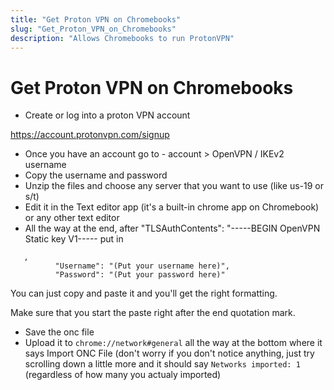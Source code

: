 ```yaml
---
title: "Get Proton VPN on Chromebooks"
slug: "Get_Proton_VPN_on_Chromebooks"
description: "Allows Chromebooks to run ProtonVPN"
---
```


# Get Proton VPN on Chromebooks

- Create or log into a proton VPN account

https://account.protonvpn.com/signup

- Once you have an account go to - account > OpenVPN / IKEv2 username
- Copy the username and password
- Unzip the files and choose any server that you want to use (like us-19 or s/t)
- Edit it in the Text editor app (it's a built-in chrome app on Chromebook) or any other text editor
- All the way at the end, after "TLSAuthContents": "-----BEGIN OpenVPN Static key V1----- put in

```
   ,
          "Username": "(Put your username here)",
          "Password": "(Put your password here)"
```

You can just copy and paste it and you'll get the right formatting.

Make sure that you start the paste right after the end quotation mark.

- Save the onc file
- Upload it to `chrome://network#general` all the way at the bottom where it says Import ONC File (don't worry if you don't notice anything, just try scrolling down a little more and it should say `Networks imported: 1` (regardless of how many you actualy imported)
